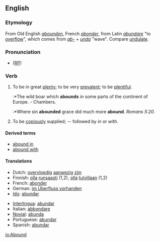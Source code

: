 ==English==
===Etymology===
From Old English ''[[abounden]]'', French ''[[abonder]]'', from Latin ''[[abundare]]'' "to [[overflow]]", which comes from ''[[ab-]]'' + ''[[unda]]'' "wave". Compare [[undulate]].

===Pronunciation===
* ([[RP]]) {{IPA|/əˈbaʊnd/}}

===Verb===
{{en-infl-reg-consonant|abound||}}
# {{intransitive}} To be in great [[plenty]]; to be very [[prevalent]]; to be [[plentiful]].
#:*The wild boar which '''abounds''' in some parts of the continent of Europe. - Chambers.
#:*Where sin '''abounded''' grace did much more '''abound'''. ''Romans 5:20''.
# {{intransitive}} To be [[copiously]] supplied; -- followed by ''in'' or ''with''.

====Derived terms====
* [[abound in]]
* [[abound with]]

====Translations====
{{top}}
*Dutch: [[overvloedig]] [[aanwezig]] [[zijn]]
*Finnish: [[olla]] [[runsaasti]] (1,2), [[olla]] [[tulvillaan]] (1,2)
*French: [[abonder]]
*German: [[im Überfluss vorhanden]]
*[[Ido]]: [[abundar]]
{{mid}}
*[[Interlingua]]: [[abundar]]
*Italian: [[abbondare]]
*[[Novial]]: [[abunda]]
*Portuguese: [[abundar]]
*Spanish: [[abundar]]
{{bottom}}

[[io:Abound]]